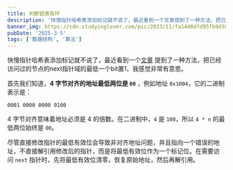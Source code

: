 ```yaml
---
title: 判断链表有环
description: '快慢指针哈希表添加标记就不说了，最近看到一个文章提到了一种方法，把已经访问过的节点的next指针域的最低一个bit置1，我感觉非常有意思。'
banner_img: https://cdn.studyinglover.com/pic/2023/11/fa14d6dfd95fb9d38276a50a5519e2d2.webp
pubDate: '2025-3-5'
tags: ['数据结构', '算法']
---
```


快慢指针哈希表添加标记就不说了，最近看到一个[文章](https://zhuanlan.zhihu.com/p/122561081) 提到了一种方法，把已经访问过的节点的next指针域的最低一个bit置1，我感觉非常有意思。

首先我们知道，**4 字节对齐的地址最低两位是 `00`** ，例如地址 `0x1004`，它的二进制表示是：

```
0001 0000 0000 0100
```
4 字节对齐意味着地址必须是 4 的倍数。在二进制中，`4` 是 `100`，所以 `4 * n` 的最低两位始终是 `00`。

尽管直接修改指针的最低有效位会导致非对齐地址问题，并且指向一个错误的地址，不直接解引用修改后的指针，而是将最低有效位作为一个标记位。在需要访问 `next` 指针时，先将最低有效位清零，恢复原始地址，然后再解引用。